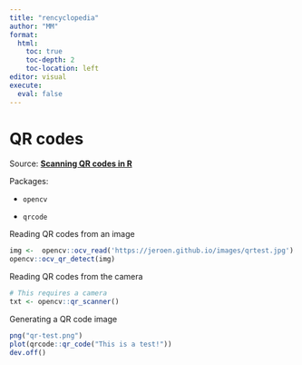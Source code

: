 ```yaml
---
title: "rencyclopedia"
author: "MM"
format: 
  html:
    toc: true
    toc-depth: 2
    toc-location: left
editor: visual
execute:
  eval: false
---
```


# QR codes

Source: [**Scanning QR codes in R**](https://ropensci.org/blog/2023/10/30/opencv-qr/)

Packages:

-   `opencv`

-   `qrcode`

Reading QR codes from an image

```r
img <-  opencv::ocv_read('https://jeroen.github.io/images/qrtest.jpg')
opencv::ocv_qr_detect(img)
```

Reading QR codes from the camera

```r
# This requires a camera
txt <- opencv::qr_scanner()
```

Generating a QR code image

```r
png("qr-test.png")
plot(qrcode::qr_code("This is a test!"))
dev.off()
```
